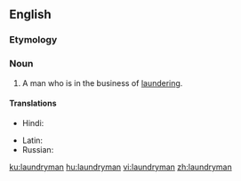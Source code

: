 ==English==

===Etymology===
{{compound|laundry|man|lang=en}}

===Noun===
{{en-noun|laundrymen}}

# A man who is in the business of [[laundering]].

====Translations====
{{trans-top|man in the business of laundering}}
* Hindi: {{t+|hi|धोबी|m|sc=Deva}}
{{trans-mid}}
* Latin: {{t|la|lotor|m}}
* Russian: {{t+|ru|мо́йщик|m|sc=Cyrl}}
{{trans-bottom}}

[[ku:laundryman]]
[[hu:laundryman]]
[[vi:laundryman]]
[[zh:laundryman]]